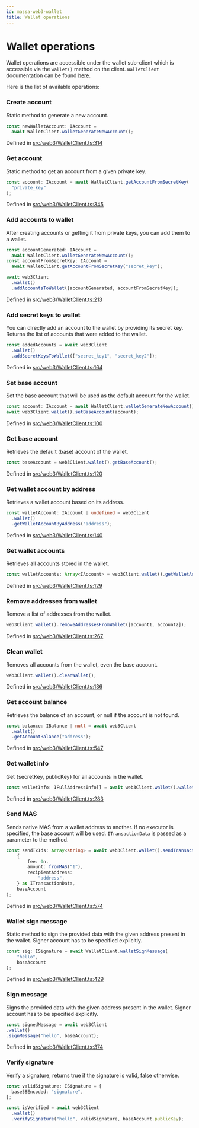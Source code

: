 ```yaml
---
id: massa-web3-wallet
title: Wallet operations
---
```


# Wallet operations

Wallet operations are accessible under the wallet sub-client which is accessible via the `wallet()` method on the client.
`WalletClient` documentation can be found [here](https://web3.docs.massa.net/classes/WalletClient.html).

Here is the list of available operations:

### Create account

Static method to generate a new account.

```ts
const newWalletAccount: IAccount =
  await WalletClient.walletGenerateNewAccount();
```

Defined in [src/web3/WalletClient.ts:314](https://github.com/massalabs/massa-web3/blob/41f5634/src/web3/WalletClient.ts#L314)

### Get account

Static method to get an account from a given private key.

```ts
const account: IAccount = await WalletClient.getAccountFromSecretKey(
  "private_key"
);
```

Defined in [src/web3/WalletClient.ts:345](https://github.com/massalabs/massa-web3/blob/41f5634/src/web3/WalletClient.ts#L345)

### Add accounts to wallet

After creating accounts or getting it from private keys, you can add them to a wallet.

```ts
const accountGenerated: IAccount =
  await WalletClient.walletGenerateNewAccount();
const accountFromSecretKey: IAccount =
  await WalletClient.getAccountFromSecretKey("secret_key");

await web3Client
  .wallet()
  .addAccountsToWallet([accountGenerated, accountFromSecretKey]);
```

Defined in [src/web3/WalletClient.ts:213](https://github.com/massalabs/massa-web3/blob/41f5634/src/web3/WalletClient.ts#L213)

### Add secret keys to wallet

You can directly add an account to the wallet by providing its secret key.
Returns the list of accounts that were added to the wallet.

```ts
const addedAccounts = await web3Client
  .wallet()
  .addSecretKeysToWallet(["secret_key1", "secret_key2"]);
```

Defined in [src/web3/WalletClient.ts:164](https://github.com/massalabs/massa-web3/blob/41f5634/src/web3/WalletClient.ts#L164)

### Set base account

Set the base account that will be used as the default account for the wallet.

```ts
const account: IAccount = await WalletClient.walletGenerateNewAccount();
await web3Client.wallet().setBaseAccount(account);
```

Defined in [src/web3/WalletClient.ts:100](https://github.com/massalabs/massa-web3/blob/41f5634/src/web3/WalletClient.ts#L100)

### Get base account

Retrieves the default (base) account of the wallet.

```ts
const baseAccount = web3Client.wallet().getBaseAccount();
```

Defined in [src/web3/WalletClient.ts:120](https://github.com/massalabs/massa-web3/blob/41f5634/src/web3/WalletClient.ts#L120)

### Get wallet account by address

Retrieves a wallet account based on its address.

```ts
const walletAccount: IAccount | undefined = web3Client
  .wallet()
  .getWalletAccountByAddress("address");
```

Defined in [src/web3/WalletClient.ts:140](https://github.com/massalabs/massa-web3/blob/41f5634/src/web3/WalletClient.ts#L140)

### Get wallet accounts

Retrieves all accounts stored in the wallet.

```ts
const walletAccounts: Array<IAccount> = web3Client.wallet().getWalletAccounts();
```

Defined in [src/web3/WalletClient.ts:129](https://github.com/massalabs/massa-web3/blob/41f5634/src/web3/WalletClient.ts#L129)

### Remove addresses from wallet

Remove a list of addresses from the wallet.

```ts
web3Client.wallet().removeAddressesFromWallet([account1, account2]);
```

Defined in [src/web3/WalletClient.ts:267](https://github.com/massalabs/massa-web3/blob/41f5634/src/web3/WalletClient.ts#L267)

### Clean wallet

Removes all accounts from the wallet, even the base account.

```ts
web3Client.wallet().cleanWallet();
```

Defined in [src/web3/WalletClient.ts:136](https://github.com/massalabs/massa-web3/blob/41f5634/src/web3/WalletClient.ts#L136)

### Get account balance

Retrieves the balance of an account, or null if the account is not found.

```ts
const balance: IBalance | null = await web3Client
  .wallet()
  .getAccountBalance("address");
```

Defined in [src/web3/WalletClient.ts:547](https://github.com/massalabs/massa-web3/blob/41f5634/src/web3/WalletClient.ts#L547)

### Get wallet info

Get {secretKey, publicKey} for all accounts in the wallet.

```ts
const walletInfo: IFullAddressInfo[] = await web3Client.wallet().walletInfo();
```

Defined in [src/web3/WalletClient.ts:283](https://github.com/massalabs/massa-web3/blob/41f5634/src/web3/WalletClient.ts#L283)

### Send MAS

Sends native MAS from a wallet address to another. If no executor is specified, the base account will be used.
`ITransactionData` is passed as a parameter to the method.

```ts
const sendTxIds: Array<string> = await web3Client.wallet().sendTransaction(
    {
        fee: 0n,
        amount: fromMAS("1"),
        recipientAddress:
            "address",
    } as ITransactionData,
    baseAccount
);
```

Defined in [src/web3/WalletClient.ts:574](https://github.com/massalabs/massa-web3/blob/41f5634/src/web3/WalletClient.ts#L574)

### Wallet sign message

Static method to sign the provided data with the given address present in the wallet. Signer account has to be specified explicitly.

```ts
const sig: ISignature = await WalletClient.walletSignMessage(
    "hello",
    baseAccount
);
```

Defined in [src/web3/WalletClient.ts:429](https://github.com/massalabs/massa-web3/blob/41f5634/src/web3/WalletClient.ts#L429)

### Sign message

Signs the provided data with the given address present in the wallet. Signer account has to be specified explicitly.

```ts
const signedMessage = await web3Client
.wallet()
.signMessage("hello", baseAccount);
```

Defined in [src/web3/WalletClient.ts:374](https://github.com/massalabs/massa-web3/blob/41f5634/src/web3/WalletClient.ts#L374)

### Verify signature

Verify a signature, returns true if the signature is valid, false otherwise.

```ts
const validSignature: ISignature = {
  base58Encoded: "signature",
};

const isVerified = await web3Client
  .wallet()
  .verifySignature("hello", validSignature, baseAccount.publicKey);
```
